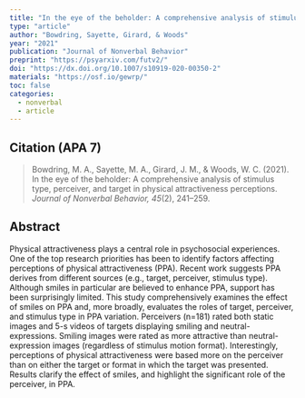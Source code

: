 ---
title: "In the eye of the beholder: A comprehensive analysis of stimulus type, perceiver, and target in physical attractiveness perceptions"
type: "article"
author: "Bowdring, Sayette, Girard, & Woods"
year: "2021"
publication: "Journal of Nonverbal Behavior"
preprint: "https://psyarxiv.com/futv2/"
doi: "https://dx.doi.org/10.1007/s10919-020-00350-2"
materials: "https://osf.io/gewrp/"
toc: false
categories:
  - nonverbal
  - article
---

## Citation (APA 7)

> Bowdring, M. A., Sayette, M. A., Girard, J. M., & Woods, W. C. (2021). In the eye of the beholder: A comprehensive analysis of stimulus type, perceiver, and target in physical attractiveness perceptions. *Journal of Nonverbal Behavior, 45*(2), 241–259.

## Abstract

Physical attractiveness plays a central role in psychosocial experiences. One of the top research priorities has been to identify factors affecting perceptions of physical attractiveness (PPA). Recent work suggests PPA derives from different sources (e.g., target, perceiver, stimulus type). Although smiles in particular are believed to enhance PPA, support has been surprisingly limited. This study comprehensively examines the effect of smiles on PPA and, more broadly, evaluates the roles of target, perceiver, and stimulus type in PPA variation. Perceivers (n=181) rated both static images and 5-s videos of targets displaying smiling and neutral-expressions. Smiling images were rated as more attractive than neutral-expression images (regardless of stimulus motion format). Interestingly, perceptions of physical attractiveness were based more on the perceiver than on either the target or format in which the target was presented. Results clarify the effect of smiles, and highlight the significant role of the perceiver, in PPA.
